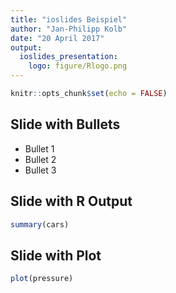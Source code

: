 ```yaml
---
title: "ioslides Beispiel"
author: "Jan-Philipp Kolb"
date: "20 April 2017"
output: 
  ioslides_presentation:
    logo: figure/Rlogo.png
---
```


```r
knitr::opts_chunk$set(echo = FALSE)
```


## Slide with Bullets

- Bullet 1
- Bullet 2
- Bullet 3

## Slide with R Output

```r
summary(cars)
```

## Slide with Plot

```r
plot(pressure)
```

